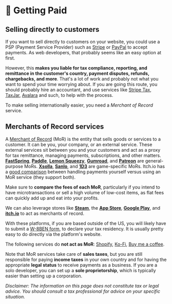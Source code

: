 # 💸 Getting Paid

## Selling directly to customers

If you want to sell directly to customers on your website, you could use a PSP (Payment Service Provider) such as [Stripe](https://stripe.com/) or [PayPal](https://www.paypal.com/) to accept payments. As web developers, that probably seems like an easy option at first.

However, this **makes you liable for tax compliance, reporting, and remittance in the customer's country, payment disputes, refunds, chargebacks, and more**. That's a lot of work and probably not what you want to spend your time worrying about. If you are going this route, you should probably hire an accountant, and use services like [Stripe Tax](https://stripe.com/tax), [TaxJar](https://www.taxjar.com/), [Avalara](https://www.avalara.com/) and such, to help with the process.

To make selling internationally easier, you need a _Merchant of Record_ service.

## Merchants of Record services

A [Merchant of Record](https://fastspring.com/blog/what-is-a-merchant-of-record-and-why-you-should-care) (MoR) is the entity that sells goods or services to a customer. It can be you, your company, or an external service. These external services sit between you and your customers and act as a proxy for tax remittance, managing payments, subscriptions, and other matters. [**FastSpring**](https://fastspring.com/), [**Paddle**](https://www.paddle.com/), [**Lemon Squeezy**](https://www.lemonsqueezy.com/), [**Gumroad**](https://help.gumroad.com/article/121-sales-tax-on-gumroad), and [**Patreon**](https://support.patreon.com/hc/en-us/articles/360043054911-Patreon-s-Sales-Tax-Requirements) are general-purpose MoRs. [**Xsolla**](https://xsolla.com/), [**Sanlo**](https://www.sanlo.io/), and [**1D3**](https://www.1d3.com/) are game-specific MoRs. Itch.io has a [good comparison](https://itch.io/docs/creators/payments#payment-modes) between handling payments yourself versus using an MoR service (they support both).

Make sure to **compare the fees of each MoR**, particularly if you intend to have microtransactions or sell a high volume of low-cost items, as flat fees can quickly add up and eat into your profits.

We can also leverage stores like [**Steam**](https://partner.steamgames.com/doc/finance/taxfaq), the [**App Store**](https://developer.apple.com/forums/thread/42739), [**Google Play**](https://support.google.com/googleplay/android-developer/answer/7163598?hl=en), and [**itch.io**](https://itch.io/) to act as merchants of record.

With these platforms, if you are based outside of the US, you will likely have to submit a [W-8BEN form](https://businessservices.wisc.edu/documents/w-8ben-certificate-of-foreign-status-of-beneficial-owner-for-united-states-tax-withholding-and-reporting-individuals/), to declare your tax residency. It is usually pretty easy to do directly via the platform's website.

The following services do **not act as MoR**: [Shopify](https://www.websitebuilderinsider.com/is-shopify-a-merchant-of-record/), [Ko-Fi](https://more.ko-fi.com/terms), [Buy me a coffee](https://www.buymeacoffee.com/terms).

Note that MoR services take care of **sales taxes**, but you are still responsible for paying **income taxes** in your own country and for having the appropriate **legal status** to receive payments as a business. If you are a solo developer, you can set up a **sole proprietorship**, which is typically easier than setting up a corporation.

_Disclaimer: The information on this page does not constitute tax or legal advice. You should consult a tax professional for advice on your specific situation._
